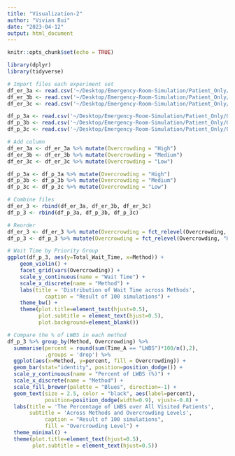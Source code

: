 ```yaml
---
title: "Visualization-2"
author: "Vivian Bui"
date: "2023-04-12"
output: html_document
---
```


```r
knitr::opts_chunk$set(echo = TRUE)
```

```r
library(dplyr)
library(tidyverse)
```

```R
# Import files each experiment set 
df_er_3a <- read.csv('~/Desktop/Emergency-Room-Simulation/Patient_Only/Output/3A/Processed/df_er.csv')
df_er_3b <- read.csv('~/Desktop/Emergency-Room-Simulation/Patient_Only/Output/3B/Processed/df_er.csv')
df_er_3c <- read.csv('~/Desktop/Emergency-Room-Simulation/Patient_Only/Output/3C/Processed/df_er.csv')

df_p_3a <- read.csv('~/Desktop/Emergency-Room-Simulation/Patient_Only/Output/3A/Processed/df_p.csv')
df_p_3b <- read.csv('~/Desktop/Emergency-Room-Simulation/Patient_Only/Output/3B/Processed/df_p.csv')
df_p_3c <- read.csv('~/Desktop/Emergency-Room-Simulation/Patient_Only/Output/3C/Processed/df_p.csv')

# Add column 
df_er_3a <- df_er_3a %>% mutate(Overcrowding = "High")
df_er_3b <- df_er_3b %>% mutate(Overcrowding = "Medium")
df_er_3c <- df_er_3c %>% mutate(Overcrowding = "Low")

df_p_3a <- df_p_3a %>% mutate(Overcrowding = "High") 
df_p_3b <- df_p_3b %>% mutate(Overcrowding = "Medium") 
df_p_3c <- df_p_3c %>% mutate(Overcrowding = "Low") 

# Combine files 
df_er_3 <- rbind(df_er_3a, df_er_3b, df_er_3c)
df_p_3 <- rbind(df_p_3a, df_p_3b, df_p_3c)

# Reorder 
df_er_3 <- df_er_3 %>% mutate(Overcrowding = fct_relevel(Overcrowding, "High", "Medium", "Low"))
df_p_3 <- df_p_3 %>% mutate(Overcrowding = fct_relevel(Overcrowding, "High", "Medium", "Low"))

```

```r
# Wait Time by Priority Group 
ggplot(df_p_3, aes(y=Total_Wait_Time, x=Method)) +
    geom_violin() + 
    facet_grid(vars(Overcrowding)) +
    scale_y_continuous(name = "Wait Time") + 
    scale_x_discrete(name = "Method") +
    labs(title = 'Distribution of Wait Time across Methods', 
            caption = "Result of 100 simulations") +  
    theme_bw() +
    theme(plot.title=element_text(hjust=0.5),
          plot.subtitle = element_text(hjust=0.5),
          plot.background=element_blank()) 


```

```r

# Compare the % of LWBS in each method 
df_p_3 %>% group_by(Method, Overcrowding) %>% 
  summarise(percent = round(sum(Time_A == "LWBS")*100/n(),2), 
            .groups = 'drop') %>% 
  ggplot(aes(x=Method, y=percent, fill = Overcrowding)) + 
  geom_bar(stat="identity", position=position_dodge()) + 
  scale_y_continuous(name = "Percent of LWBS (%)") + 
  scale_x_discrete(name = "Method") + 
  scale_fill_brewer(palette = "Blues", direction=-1) +
  geom_text(size = 2.5, color = "black", aes(label=percent), 
            position=position_dodge(width=0.9), vjust=-0.8) +
  labs(title = 'The Percentage of LWBS over All Visited Patients',
       subtitle = 'Across Methods and Overcrowding Levels', 
            caption = "Result of 100 simulations",
            fill = "Overcrowding Level") +
  theme_minimal() + 
  theme(plot.title=element_text(hjust=0.5),
        plot.subtitle = element_text(hjust=0.5)) 

```






